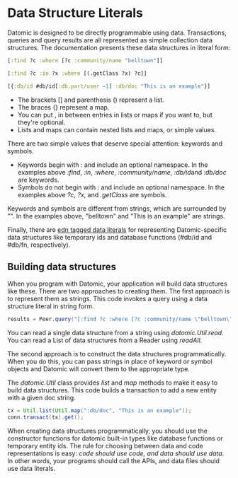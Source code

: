 Data Structure Literals
=======================

Datomic is designed to be directly programmable using data. Transactions, queries and query results are all represented as simple collection data structures. The documentation presents these data structures in literal form:

```clojure
[:find ?c :where [?c :community/name "belltown"]]
```



```clojure
[:find ?c :in ?x :where [(.getClass ?x) ?c]]
```



```clojure
[{:db/id #db/id[:db.part/user -1] :db/doc "This is an example"}]
```



- The brackets \[\] and parenthesis () represent a list.
- The braces {} represent a map.
- You can put , in between entries in lists or maps if you want to, but they're optional.
- Lists and maps can contain nested lists and maps, or simple values.

There are two simple values that deserve special attention: keywords and symbols.

- Keywords begin with : and include an optional namespace. In the examples above *:find*, *:in*, *:where*, *:community/name*, *:db/id*and *:db/doc* are keywords.
- Symbols do not begin with : and include an optional namespace. In the examples above *?c*, *?x*, and *.getClass* are symbols.

Keywords and symbols are different from strings, which are surrounded by "". In the examples above, "belltown" and "This is an example" are strings.

Finally, there are [edn tagged data literals](https://github.com/edn-format/edn/#tagged-elements) for representing Datomic-specific data structures like temporary ids and database functions (#db/id and #db/fn, respectively).

Building data structures
------------------------

When you program with Datomic, your application will build data structures like these. There are two approaches to creating them. The first approach is to represent them as strings. This code invokes a query using a data structure literal in string form.

```java
results = Peer.query("[:find ?c :where [?c :community/name \"belltown\"]]", db)
```



You can read a single data structure from a string using *datomic.Util.read*. You can read a List of data structures from a Reader using *readAll*.

The second approach is to construct the data structures programmatically. When you do this, you can pass strings in place of keyword or symbol objects and Datomic will convert them to the appropriate type.

The *datomic.Util* class provides *list* and *map* methods to make it easy to build data structures. This code builds a transaction to add a new entity with a given doc string.

```java
tx = Util.list(Util.map(":db/doc", "This is an example"));
conn.transact(tx).get();
```



When creating data structures programmatically, you should use the constructor functions for datomic built-in types like database functions or temporary entity ids. The rule for choosing between data and code representations is easy: *code should use code, and data should use data*. In other words, your programs should call the APIs, and data files should use data literals.